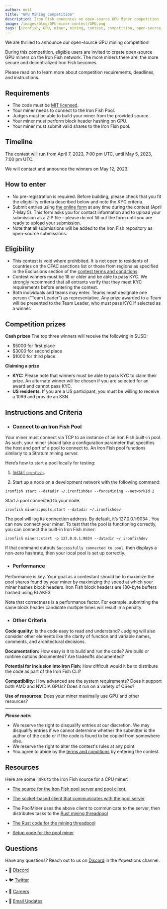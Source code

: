 ```yaml
---
author: neil
title: "GPU Mining Competition"
description: Iron Fish announces an open-source GPU Miner competition
image: /images/blog/GPU-miner-contest/GPU.png
tags: [ironfish, GPU, miner, mining, contest, competition, open-source, Blake3]
---
```


We are thrilled to announce our open-source GPU mining competition!

During this competition, eligible users are invited to create open-source GPU miners on the Iron Fish network. The more miners there are, the more secure and decentralized Iron Fish becomes.  

Please read on to learn more about competition requirements, deadlines, and instructions.

## Requirements

-   The code must be [MIT licensed](https://opensource.org/license/mit/).
-   Your miner needs to connect to the Iron Fish Pool.
-   Judges must be able to build your miner from the provided source.
-   Your miner must perform block header hashing on GPU.
-   Your miner must submit valid shares to the Iron Fish pool.

## Timeline

The contest will run from April 7, 2023, 7:00 pm UTC, until May 5, 2023, 7:00 pm UTC.

We will contact and announce the winners on May 12, 2023.  

## How to enter
-   No pre-registration is required. Before building, please check that you fit the eligibility criteria described below and note the KYC criteria.
-   Submit entries using [the online form](https://forms.gle/x9X8oo7EmrQgD9TG8) at any time during the contest (April 7-May 5). This form asks you for contact information and to upload your submission as a ZIP file – please do not fill out the form until you are ready to upload your submission.
-   Note that all submissions will be added to the Iron Fish repository as open-source submissions.
    
## Eligibility

-   This contest is void where prohibited. It is not open to residents of countries on the OFAC sanctions list or those from regions as specified in the Exclusions section of the [contest terms and conditions](https://drive.google.com/file/d/1WBSBAzHQiD4rhnxBX4NqSmLqiAYczGfb/view?usp=sharing).
-   Contest winners must be 18 or older and be able to pass KYC. We strongly recommend that all entrants verify that they meet KYC requirements before entering the contest.
-   Both individuals and teams may enter. Teams must designate one person (“Team Leader”) as representative. Any prize awarded to a Team will be presented to the Team Leader, who must pass KYC if selected as a winner.
    

## Competition prizes

**Cash prizes**
The top three winners will receive the following in $USD:
-   $5000 for first place
-   $3000 for second place
-   $1000 for third place.  

**Claiming a prize**

- **KYC:** Please note that winners must be able to pass KYC to claim their prize. An alternate winner will be chosen if you are selected for an award and cannot pass KYC.  
- **US residents**: If you are a US participant, you must be willing to receive a 1099 and provide an SSN.

## Instructions and Criteria

-   ### Connect to an Iron Fish Pool
Your miner must connect via TCP to an instance of an Iron Fish built-in pool. As such, your miner should take a configuration parameter that specifies the host and port of a pool to connect to. An Iron Fish pool functions similarly to a Stratum mining server.  
  
Here’s how to start a pool locally for testing:  
  

1. [Install `ironfish`](https://ironfish.network/docs/onboarding/installation-iron-fish).
    
2.  Start up a node on a development network with the following command:  
      
```ironfish start --datadir ~/.ironfishdev --forceMining --networkId 2```

Start a pool connected to your node.  
      
```ironfish miners:pools:start --datadir ~/.ironfishdev```  
      
The pool will log its connection address. By default, it’s 127.0.0.1:9034 . You can now connect your miner. To test that the pool is functioning correctly, you can connect the built-in Iron Fish miner:  
      
```ironfish miners:start -p 127.0.0.1:9034 --datadir ~/.ironfishdev ``` 
      
If that command outputs ```Successfully connected to pool```, then displays a non-zero hashrate, then your local pool is set up correctly.  

-   ### Performance

Performance is key. Your goal as a contestant should be to maximize the pool shares found by your miner by maximizing the speed at which your miner hashes block headers. Iron Fish block headers are 180-byte buffers hashed using BLAKE3.  
  
Note that correctness is a performance factor. For example, submitting the same block header candidate multiple times will result in a penalty.

-   ### Other Criteria

**Code quality:** Is the code easy to read and understand? Judging will also consider other elements like the clarity of function and variable names, comments, and architectural decisions.

**Documentation:** How easy is it to build and run the code? Are build or runtime options documented? Are tradeoffs documented?

**Potential for inclusion into Iron Fish:** How difficult would it be to distribute the code as part of the Iron Fish CLI?

**Compatibility**: How advanced are the system requirements? Does it support both AMD and NVIDIA GPUs? Does it run on a variety of OSes?

**Use of resources**: Does your miner maximally use GPU and other resources?


---
_**Please note:**_

-   We reserve the right to disqualify entries at our discretion. We may disqualify entries if we cannot determine whether the submitter is the author of the code or if the code is found to be copied from somewhere else.
-   We reserve the right to alter the contest's rules at any point.
-   You agree to abide by the [terms and conditions](https://drive.google.com/file/d/1WBSBAzHQiD4rhnxBX4NqSmLqiAYczGfb/view?usp=sharing) by entering the contest.
    

## Resources
Here are some links to the Iron Fish source for a CPU miner:
-   [The source for the Iron Fish pool server and pool client.](https://github.com/iron-fish/ironfish/tree/master/ironfish/src/mining)
    
-   [The socket-based client that communicates with the pool server](https://github.com/iron-fish/ironfish/blob/master/ironfish/src/mining/stratum/clients/client.ts)
    
-   The PoolMiner uses the above client to communicate to the server, then distributes tasks to the [Rust mining threadpool](https://github.com/iron-fish/ironfish/blob/master/ironfish/src/mining/poolMiner.ts)[](https://github.com/iron-fish/ironfish/blob/master/ironfish/src/mining/poolMiner.ts)
    
-   [The Rust code for the mining threadpool](https://github.com/iron-fish/ironfish/tree/master/ironfish-rust/src/mining)
    
-   [Setup code for the pool miner](https://github.com/iron-fish/ironfish/blob/dd7bcab84de5babc273cacd33586580b80cc3a07/ironfish-cli/src/commands/miners/start.ts#L57)

## Questions
Have any questions? Reach out to us on [Discord](https://discord.com/invite/EkQkEcm8DH) in the #questions channel.





• 🎤 [Discord](https://discord.ironfish.network)

• 🐦 [Twitter](https://twitter.com/ironfishcrypto)

• 🚀 [Careers](https://ironfish.network/careers)

• 📧 [Email Updates](https://ironfish.network/#email-signup)
